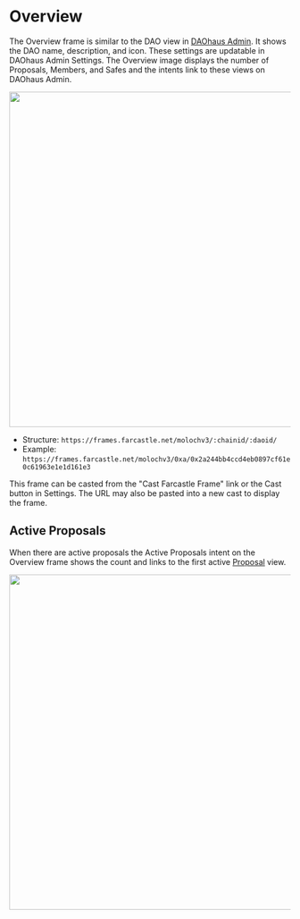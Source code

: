 # Overview

The Overview frame is similar to the DAO view in [DAOhaus Admin](https://admin.daohaus.club/). It shows the DAO name, description, and icon. These settings are updatable in DAOhaus Admin Settings. The Overview image displays the number of Proposals, Members, and Safes and the intents link to these views on DAOhaus Admin.

<img src="/images/overview.png" width="600px" />

- Structure: `https://frames.farcastle.net/molochv3/:chainid/:daoid/`
- Example: `https://frames.farcastle.net/molochv3/0xa/0x2a244bb4ccd4eb0897cf61e0c61963e1e1d161e3`

This frame can be casted from the "Cast Farcastle Frame" link or the Cast button in Settings. The URL may also be pasted into a new cast to display the frame.

## Active Proposals

When there are active proposals the Active Proposals intent on the Overview frame shows the count and links to the first active [Proposal](/frames/proposals) view.

<img src="/images/overview-active.png" width="600px" />
